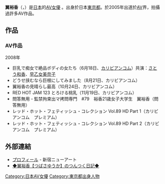 {{AV女優|
|モデル名=翼 裕香
|ふりがな=つばさ ゆうか
|画像ファイル=
|別名=若杉知香<br />小川美穂
|愛称=
|生年=1987
|生月=2
|生日=10
|出身地={{JPN}}・[[東京都|東京都]]
|血液型=O型
|時点=2009年
|身長=154
|体重=
|バスト=88
|ウエスト=57
|ヒップ=85
|カップ=E
|股下=
|靴=
|身体備考=
|ジャンル=[[日本成人影片|AV]]
|AV出演期間=2007年 -
|活動備考=
|他の活動=
|その他=
}}
{{japanese|japanese=翼裕香|kana=つばさ ゆうか|romaji= }}
'''翼裕香'''（{{lang-ja|つばさ ゆうか}}，{{bd|1987年|2月10日|||}}）是[[日本|日本]]的[[AV女優|AV女優]] 。出身於日本[[東京都|東京都]]。於2005年出道於[[AV|AV]]界，拍攝過許多AV作品。

== 作品 == 
=== AV作品 ===
;2008年
* 巨乳で痴女で絶品ボディの女たち（6月18日、[[カリビアンコム|カリビアンコム]]）共演：[[さとう和香|さとう和香]]、[[早乙女美奈子|早乙女美奈子]]
* どうせ挟むなら巨根にしてみました（8月21日、カリビアンコム）
* 翼裕香の見晴らし最高（10月24日、カリビアンコム）
* RED HOT JAM 123 とろける桃乳（11月19日、カリビアンコム）
* 問答無用 - 監禁拘束出マ拷問専門　#79　裕香21歳女子大学生　翼裕香（問答無用）
* レッド・ホット・フェティッシュ・コレクション Vol.89 HD Part 1（カリビアンコム　プレミアム）
* レッド・ホット・フェティッシュ・コレクション Vol.89 HD Part 2（カリビアンコム　プレミアム）

== 外部連結 == 
* [http://www.rockza.net/talent/tsubasa_yuuka/index.html プロフィール] - 新宿ニューアート
* [http://blog.livedoor.jp/tsubasa_yuuka/ ◆翼裕香【つばさゆうか】のつんつく日記◆]

{{DEFAULTSORT:Tsubasa yuuka}}
[[Category:日本AV女優|Category:日本AV女優]]
[[Category:東京都出身人物|Category:東京都出身人物]]


{{Pornstar-stub}}